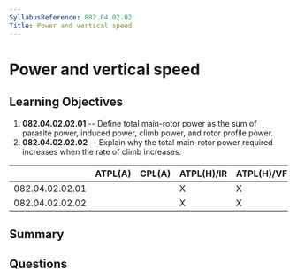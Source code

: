 ```yaml
---
SyllabusReference: 082.04.02.02
Title: Power and vertical speed
---
```


# Power and vertical speed

## Learning Objectives

1. **082.04.02.02.01** -- Define total main-rotor power as the sum of parasite power, induced power, climb power, and rotor profile power.
2. **082.04.02.02.02** -- Explain why the total main-rotor power required increases when the rate of climb increases.

|                 | ATPL(A) | CPL(A) | ATPL(H)/IR | ATPL(H)/VFR | CPL(H) | IR  | CBIR(A) |
| --------------- | ------- | ------ | ---------- | ----------- | ------ | --- | ------- |
| 082.04.02.02.01 |         |        | X          | X           | X      |     |         |
| 082.04.02.02.02 |         |        | X          | X           | X      |     |         |

## Summary

## Questions

